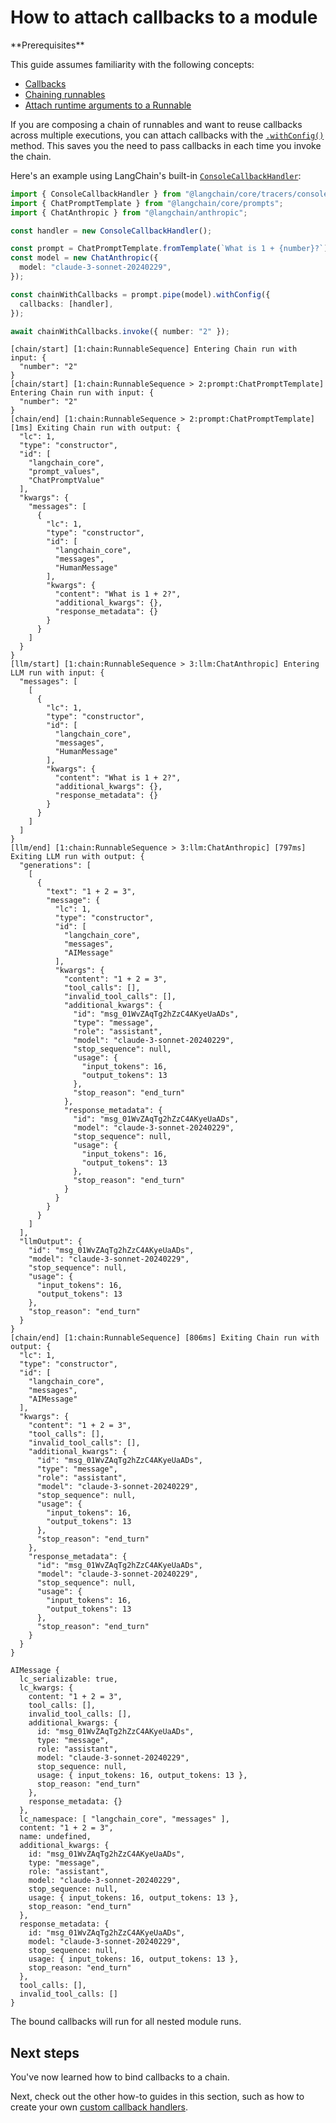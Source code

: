 # How to attach callbacks to a module

<Info>
**Prerequisites**


This guide assumes familiarity with the following concepts:

- [Callbacks](/oss/javascript/concepts/callbacks)
- [Chaining runnables](/oss/javascript/how-to/sequence)
- [Attach runtime arguments to a Runnable](/oss/javascript/how-to/binding)

</Info>

If you are composing a chain of runnables and want to reuse callbacks across multiple executions, you can attach callbacks with the [`.withConfig()`](https://api.js.langchain.com/classes/langchain_core.runnables.Runnable.html#withConfig) method. This saves you the need to pass callbacks in each time you invoke the chain.

Here's an example using LangChain's built-in [`ConsoleCallbackHandler`](https://api.js.langchain.com/classes/langchain_core.tracers_console.ConsoleCallbackHandler.html):


```typescript
import { ConsoleCallbackHandler } from "@langchain/core/tracers/console";
import { ChatPromptTemplate } from "@langchain/core/prompts";
import { ChatAnthropic } from "@langchain/anthropic";

const handler = new ConsoleCallbackHandler();

const prompt = ChatPromptTemplate.fromTemplate(`What is 1 + {number}?`);
const model = new ChatAnthropic({
  model: "claude-3-sonnet-20240229",
});

const chainWithCallbacks = prompt.pipe(model).withConfig({
  callbacks: [handler],
});

await chainWithCallbacks.invoke({ number: "2" });
```
```output
[chain/start] [1:chain:RunnableSequence] Entering Chain run with input: {
  "number": "2"
}
[chain/start] [1:chain:RunnableSequence > 2:prompt:ChatPromptTemplate] Entering Chain run with input: {
  "number": "2"
}
[chain/end] [1:chain:RunnableSequence > 2:prompt:ChatPromptTemplate] [1ms] Exiting Chain run with output: {
  "lc": 1,
  "type": "constructor",
  "id": [
    "langchain_core",
    "prompt_values",
    "ChatPromptValue"
  ],
  "kwargs": {
    "messages": [
      {
        "lc": 1,
        "type": "constructor",
        "id": [
          "langchain_core",
          "messages",
          "HumanMessage"
        ],
        "kwargs": {
          "content": "What is 1 + 2?",
          "additional_kwargs": {},
          "response_metadata": {}
        }
      }
    ]
  }
}
[llm/start] [1:chain:RunnableSequence > 3:llm:ChatAnthropic] Entering LLM run with input: {
  "messages": [
    [
      {
        "lc": 1,
        "type": "constructor",
        "id": [
          "langchain_core",
          "messages",
          "HumanMessage"
        ],
        "kwargs": {
          "content": "What is 1 + 2?",
          "additional_kwargs": {},
          "response_metadata": {}
        }
      }
    ]
  ]
}
[llm/end] [1:chain:RunnableSequence > 3:llm:ChatAnthropic] [797ms] Exiting LLM run with output: {
  "generations": [
    [
      {
        "text": "1 + 2 = 3",
        "message": {
          "lc": 1,
          "type": "constructor",
          "id": [
            "langchain_core",
            "messages",
            "AIMessage"
          ],
          "kwargs": {
            "content": "1 + 2 = 3",
            "tool_calls": [],
            "invalid_tool_calls": [],
            "additional_kwargs": {
              "id": "msg_01WvZAqTg2hZzC4AKyeUaADs",
              "type": "message",
              "role": "assistant",
              "model": "claude-3-sonnet-20240229",
              "stop_sequence": null,
              "usage": {
                "input_tokens": 16,
                "output_tokens": 13
              },
              "stop_reason": "end_turn"
            },
            "response_metadata": {
              "id": "msg_01WvZAqTg2hZzC4AKyeUaADs",
              "model": "claude-3-sonnet-20240229",
              "stop_sequence": null,
              "usage": {
                "input_tokens": 16,
                "output_tokens": 13
              },
              "stop_reason": "end_turn"
            }
          }
        }
      }
    ]
  ],
  "llmOutput": {
    "id": "msg_01WvZAqTg2hZzC4AKyeUaADs",
    "model": "claude-3-sonnet-20240229",
    "stop_sequence": null,
    "usage": {
      "input_tokens": 16,
      "output_tokens": 13
    },
    "stop_reason": "end_turn"
  }
}
[chain/end] [1:chain:RunnableSequence] [806ms] Exiting Chain run with output: {
  "lc": 1,
  "type": "constructor",
  "id": [
    "langchain_core",
    "messages",
    "AIMessage"
  ],
  "kwargs": {
    "content": "1 + 2 = 3",
    "tool_calls": [],
    "invalid_tool_calls": [],
    "additional_kwargs": {
      "id": "msg_01WvZAqTg2hZzC4AKyeUaADs",
      "type": "message",
      "role": "assistant",
      "model": "claude-3-sonnet-20240229",
      "stop_sequence": null,
      "usage": {
        "input_tokens": 16,
        "output_tokens": 13
      },
      "stop_reason": "end_turn"
    },
    "response_metadata": {
      "id": "msg_01WvZAqTg2hZzC4AKyeUaADs",
      "model": "claude-3-sonnet-20240229",
      "stop_sequence": null,
      "usage": {
        "input_tokens": 16,
        "output_tokens": 13
      },
      "stop_reason": "end_turn"
    }
  }
}
```


```output
AIMessage {
  lc_serializable: true,
  lc_kwargs: {
    content: "1 + 2 = 3",
    tool_calls: [],
    invalid_tool_calls: [],
    additional_kwargs: {
      id: "msg_01WvZAqTg2hZzC4AKyeUaADs",
      type: "message",
      role: "assistant",
      model: "claude-3-sonnet-20240229",
      stop_sequence: null,
      usage: { input_tokens: 16, output_tokens: 13 },
      stop_reason: "end_turn"
    },
    response_metadata: {}
  },
  lc_namespace: [ "langchain_core", "messages" ],
  content: "1 + 2 = 3",
  name: undefined,
  additional_kwargs: {
    id: "msg_01WvZAqTg2hZzC4AKyeUaADs",
    type: "message",
    role: "assistant",
    model: "claude-3-sonnet-20240229",
    stop_sequence: null,
    usage: { input_tokens: 16, output_tokens: 13 },
    stop_reason: "end_turn"
  },
  response_metadata: {
    id: "msg_01WvZAqTg2hZzC4AKyeUaADs",
    model: "claude-3-sonnet-20240229",
    stop_sequence: null,
    usage: { input_tokens: 16, output_tokens: 13 },
    stop_reason: "end_turn"
  },
  tool_calls: [],
  invalid_tool_calls: []
}
```


The bound callbacks will run for all nested module runs.

## Next steps

You've now learned how to bind callbacks to a chain.

Next, check out the other how-to guides in this section, such as how to create your own [custom callback handlers](/oss/javascript/how-to/custom_callbacks).

